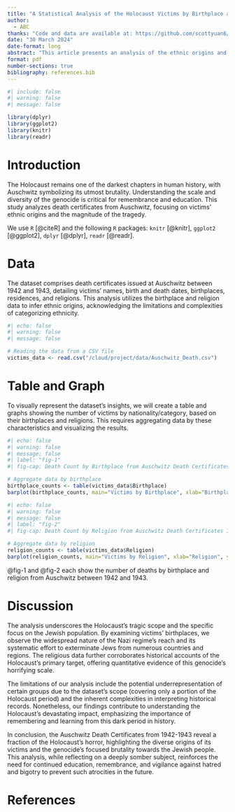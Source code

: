 ```yaml
---
title: "A Statistical Analysis of the Holocaust Victims by Birthplace and Religion"
author: 
  - ABC
thanks: "Code and data are available at: https://github.com/scottyuan6/shinny.git. App available at: "
date: "30 March 2024"
date-format: long
abstract: "This article presents an analysis of the ethnic origins and number of Holocaust victims murdered at Auschwitz concentration camp during 1942-1943. By examining a dataset of death certificates, we identify the victims' birthplaces, residences, and religions, offering insights into the diverse backgrounds of those who perished."
format: pdf
number-sections: true
bibliography: references.bib
---
```


```r
#| include: false
#| warning: false
#| message: false

library(dplyr)
library(ggplot2)
library(knitr)
library(readr)
```


# Introduction
The Holocaust remains one of the darkest chapters in human history, with Auschwitz symbolizing its utmost brutality. Understanding the scale and diversity of the genocide is critical for remembrance and education. This study analyzes death certificates from Auschwitz, focusing on victims' ethnic origins and the magnitude of the tragedy.

We use `R` [@citeR] and the following `R` packages: `knitr` [@knitr], `ggplot2` [@ggplot2], `dplyr` [@dplyr], `readr` [@readr].


# Data
The dataset comprises death certificates issued at Auschwitz between 1942 and 1943, detailing victims' names, birth and death dates, birthplaces, residences, and religions. This analysis utilizes the birthplace and religion data to infer ethnic origins, acknowledging the limitations and complexities of categorizing ethnicity.

```r
#| echo: false
#| warning: false
#| message: false

# Reading the data from a CSV file
victims_data <- read.csv("/cloud/project/data/Auschwitz_Death.csv")
```


# Table and Graph
To visually represent the dataset's insights, we will create a table and graphs showing the number of victims by nationality/category, based on their birthplaces and religions. This requires aggregating data by these characteristics and visualizing the results. 

```r
#| echo: false
#| warning: false
#| message: false
#| label: "fig-1"
#| fig-cap: Death Count by Birthplace from Auschwitz Death Certificates 1942-1943

# Aggregate data by birthplace
birthplace_counts <- table(victims_data$Birthplace)
barplot(birthplace_counts, main="Victims by Birthplace", xlab="Birthplace", ylab="Number of Victims")

```

```r
#| echo: false
#| warning: false
#| message: false
#| label: "fig-2"
#| fig-cap: Death Count by Religion from Auschwitz Death Certificates 1942-1943

# Aggregate data by religion
religion_counts <- table(victims_data$Religion)
barplot(religion_counts, main="Victims by Religion", xlab="Religion", ylab="Number of Victims")
```
@fig-1 and @fig-2 each show the number of deaths by birthplace and religion from Auschwitz between 1942 and 1943.


# Discussion
The analysis underscores the Holocaust's tragic scope and the specific focus on the Jewish population. By examining victims' birthplaces, we observe the widespread nature of the Nazi regime's reach and its systematic effort to exterminate Jews from numerous countries and regions. The religious data further corroborates historical accounts of the Holocaust's primary target, offering quantitative evidence of this genocide's horrifying scale.

The limitations of our analysis include the potential underrepresentation of certain groups due to the dataset's scope (covering only a portion of the Holocaust period) and the inherent complexities in interpreting historical records. Nonetheless, our findings contribute to understanding the Holocaust's devastating impact, emphasizing the importance of remembering and learning from this dark period in history.

In conclusion, the Auschwitz Death Certificates from 1942-1943 reveal a fraction of the Holocaust's horror, highlighting the diverse origins of its victims and the genocide's focused brutality towards the Jewish people. This analysis, while reflecting on a deeply somber subject, reinforces the need for continued education, remembrance, and vigilance against hatred and bigotry to prevent such atrocities in the future.


# References